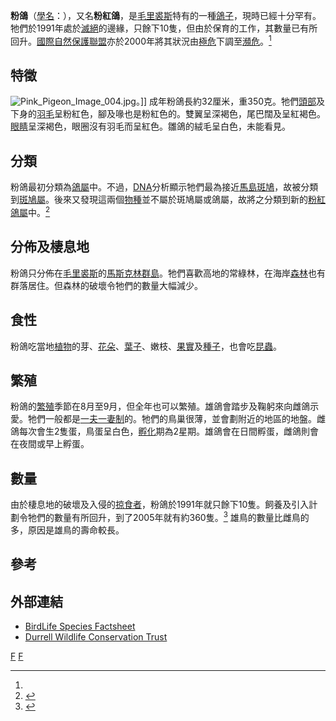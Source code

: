 {{Speciesbox
| taxon = Nesoenas mayeri
| binomial_authority=（[[Florent_Prévost|Prévost]], 1843）
| image = Pink Pigeon RWD2.jpg
| image_caption = [[加州|加州]][[聖地牙哥動物園|聖地牙哥動物園]]內的粉鴿
| image2 = Mauritiustaube 2016-01 LePetrin.jpg
| image2_caption = 野生粉鴿，攝於[[模里西斯|模里西斯]][[黑河谷國家公園|黑河谷國家公園]]
| status = VU
| status_system = IUCN3.1
| status_ref = <ref name =iucn>{{IUCN|id=22690392 |title=''Nesoenas mayeri'' |assessor=BirdLife International |assessor-link=BirdLife International |version=2017.3 |year=2016 |accessdate=1 October 2016}} 数据库資料包含說明此物種被編入瀕危級別的原因</ref>
| synonyms=
* ''Columba mayeri''
* ''Streptopelia mayeri''
* ''Nesoenas mayeri''
}}

'''粉鴿'''（[[學名|學名]]：{{lang|la|''Nesoenas mayeri''}}），又名'''粉紅鴿'''，是[[毛里裘斯|毛里裘斯]]特有的一種[[鴿子|鴿子]]，現時已經十分罕有。牠們於1991年處於[[滅絕|滅絕]]的邊緣，只餘下10隻，但由於保育的工作，其數量已有所回升。[[國際自然保護聯盟|國際自然保護聯盟]]亦於2000年將其狀況由[[極危|極危]]下調至[[瀕危|瀕危]]。<ref name=iucn/>

==特徵==
[[File:Pink_Pigeon_Image_004.jpg|thumb]]。]]
成年粉鴿長約32厘米，重350克。牠們[[頭部|頭部]]及下身的[[羽毛|羽毛]]呈粉紅色，腳及喙也是粉紅色的。雙翼呈深褐色，尾巴闊及呈紅褐色。[[眼睛|眼睛]]呈深褐色，眼圈沒有羽毛而呈紅色。雛鴿的絨毛呈白色，未能看見。

==分類==
粉鴿最初分類為[[鴿屬|鴿屬]]中。不過，[[DNA|DNA]]分析顯示牠們最為接近[[馬島斑鳩|馬島斑鳩]]，故被分類到[[斑鳩屬|斑鳩屬]]。後來又發現這兩個[[物種|物種]]並不屬於斑鳩屬或鴿屬，故將之分類到新的[[粉紅鴿屬|粉紅鴿屬]]中。<ref name=Johnson2001>{{Cite journal|author=Johnson, Kevin P.; de Kort, Selvino; Dinwoodey, Karen, Mateman, A. C.; ten Cate, Carel; Lessells, C. M. & Clayton, Dale H.|year=2001|title=A molecular phylogeny of the dove genera ''Streptopelia'' and ''Columba''|journal=Auk|volume=118|issue=4|pages=874-87|url=http://www.inhs.uiuc.edu/~kjohnson/kpj_pdfs/Auk.2001.pdf}}</ref>

==分佈及棲息地==
粉鴿只分佈在[[毛里裘斯|毛里裘斯]]的[[馬斯克林群島|馬斯克林群島]]。牠們喜歡高地的常綠林，在海岸[[森林|森林]]也有群落居住。但森林的破壞令牠們的數量大幅減少。

==食性==
粉鴿吃當地[[植物|植物]]的芽、[[花朵|花朵]]、[[葉子|葉子]]、嫩枝、[[果實|果實]]及[[種子|種子]]，也會吃[[昆蟲|昆蟲]]。

==繁殖==
粉鴿的[[繁殖|繁殖]]季節在8月至9月，但全年也可以繁殖。雄鴿會踏步及鞠躬來向雌鴿示愛。牠們一般都是[[一夫一妻制|一夫一妻制]]的。牠們的鳥巢很薄，並會劃附近的地區的地盤。雌鴿每次會生2隻蛋，鳥蛋呈白色，[[孵化|孵化]]期為2星期。雄鴿會在日間孵蛋，雌鴿則會在夜間或早上孵蛋。

==數量==
由於棲息地的破壞及入侵的[[掠食者|掠食者]]，粉鴿於1991年就只餘下10隻。飼養及引入計劃令牠們的數量有所回升，到了2005年就有約360隻。<ref>{{Cite book|title=The Mauritius Pink Pigeon Report|author=Durrell Wildlife Conservation Trust|year=2001}}</ref> 雄鳥的數量比雌鳥的多，原因是雄鳥的壽命較長。

==參考==
{{reflist}}

==外部連結==
* [http://www.birdlife.org/datazone/search/species_search.html?action=SpcHTMDetails.asp&sid=2497&m=0 BirdLife Species Factsheet]
* [https://web.archive.org/web/20150402164314/http://www.durrell.org/animals/birds/ Durrell Wildlife Conservation Trust]
{{Taxonbar}}
[[Category:粉紅鴿屬|F]]
[[Category:毛里裘斯動物|F]]